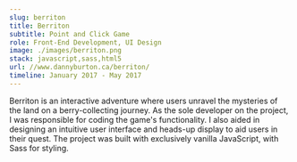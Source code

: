 ```yaml
---
slug: berriton
title: Berriton
subtitle: Point and Click Game
role: Front-End Development, UI Design
image: ./images/berriton.png
stack: javascript,sass,html5
url: //www.dannyburton.ca/berriton/
timeline: January 2017 - May 2017
---
```


Berriton is an interactive adventure where users unravel the mysteries of the land on a berry-collecting journey. As the sole developer on the project, I was responsible for coding the game's functionality. I also aided in designing an intuitive user interface and heads-up display to aid users in their quest. The project was built with exclusively vanilla JavaScript, with Sass for styling.
